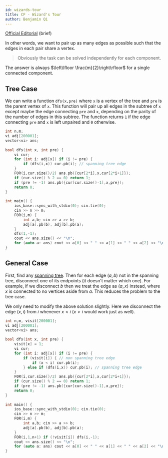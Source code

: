 ```yaml
---
id: wizards-tour
title: CF - Wizard's Tour
author: Benjamin Qi
---
```


[Official Editorial](https://codeforces.com/blog/entry/54604) (brief)

In other words, we want to pair up as many edges as possible such that the edges in each pair share a vertex.

> Obviously the task can be solved independently for each component.

The answer is always $\left\lfloor \frac{m}{2}\right\rfloor$ for a single connected component. 

## Tree Case

<Spoiler title="Solution">

We can write a function `dfs(x,pre)` where `x` is a vertex of the tree and `pre` is the parent vertex of `x`. This function will pair up all edges in the subtree of `x` except maybe the edge connecting `pre` and `x`, depending on the parity of the number of edges in this subtree. The function returns `1` if the edge connecting `pre` and `x` is left unpaired and `0` otherwise.

```cpp
int n,m;
vi adj[200001];
vector<vi> ans;
 
bool dfs(int x, int pre) {
	vi cur;
	for (int i: adj[x]) if (i != pre) {
		if (dfs(i,x)) cur.pb(i); // spanning tree edge
	}
	F0R(i,cur.size()/2) ans.pb({cur[2*i],x,cur[2*i+1]});
	if (cur.size() % 2 == 0) return 1;
	if (pre != -1) ans.pb({cur[cur.size()-1],x,pre});
	return 0;
}
 
int main() {
	ios_base::sync_with_stdio(0); cin.tie(0);
	cin >> n >> m;
	F0R(i,m) {
		int a,b; cin >> a >> b;
		adj[a].pb(b), adj[b].pb(a);
	}
	dfs(1,-1);
	cout << ans.size() << "\n";
	for (auto a: ans) cout << a[0] << " " << a[1] << " " << a[2] << "\n";
}
```

</Spoiler>

## General Case

<Spoiler title="Solution">

First, find any [spanning tree](./CPH.pdf#page=151). Then for each edge $(a,b)$ not in the spanning tree, disconnect one of its endpoints (it doesn't matter which one). For example, if we disconnect $b$ then we treat the edge as $(a,x)$ instead, where $x$ is connected to no vertices aside from $a$. This reduces the problem to the tree case.

We only need to modify the above solution slightly. Here we disconnect the edge $(x,i)$ from $i$ whenever $x<i$ ($x>i$ would work just as well).

```cpp
int n,m, visit[200001];
vi adj[200001];
vector<vi> ans;
 
bool dfs(int x, int pre) {
	visit[x] = 1;
	vi cur;
	for (int i: adj[x]) if (i != pre) {
		if (visit[i]) { // non spanning tree edge
			if (x < i) cur.pb(i);
		} else if (dfs(i,x)) cur.pb(i); // spanning tree edge
	}
	F0R(i,cur.size()/2) ans.pb({cur[2*i],x,cur[2*i+1]});
	if (cur.size() % 2 == 0) return 1;
	if (pre != -1) ans.pb({cur[cur.size()-1],x,pre});
	return 0;
}
 
int main() {
	ios_base::sync_with_stdio(0); cin.tie(0);
	cin >> n >> m;
	F0R(i,m) {
		int a,b; cin >> a >> b;
		adj[a].pb(b), adj[b].pb(a);
	}
	FOR(i,1,n+1) if (!visit[i]) dfs(i,-1);
	cout << ans.size() << "\n";
	for (auto a: ans) cout << a[0] << " " << a[1] << " " << a[2] << "\n";
}
```

</Spoiler>

